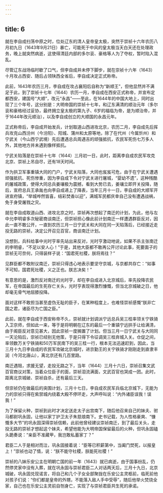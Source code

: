 ```yaml
---
---
---
```

title: 6
---




就在李自成扫荡中原之时，位处辽东的清人皇帝皇太极，突然于崇祯十六年农历八月初九日（1643年9月21日）暴亡，可能死于中风的皇太极当天白天还在处理政务，晚上就突然病逝，这使得清廷内部的多尔衮、豪格等人为了夺权，暂时陷入混乱。

尽管辽东战场临时歇了口气，但李自成并未停下脚步，就在崇祯十六年（1643）十月攻占西安、随后占领陕西全省后，李自成决定正式称帝。

此前，1643年农历三月，李自成在攻占襄阳后自称为“新顺王”，但他显然并不满足于此，到了崇祯十七年（1644）农历一月，李自成在西安正式称帝，并宣布定都西安，建国号“大顺”，改元“永昌”——至此，在1644年的中国大地上，同时出现了三个年号，这分别是：大明帝国的崇祯十七年，和辽东满清的顺治元年（多尔衮和豪格经过妥协，最终拥立皇太极的第九子、6岁的福临为帝，是为顺治帝，并于1644年改元顺治），以及李自成创立的大顺国的永昌元年。

正式称帝后，李自成开始发兵，计划取道山西进攻北京，农历二月，李自成先后挥兵攻克山西汾州（今汾阳）、阳城、蒲州和太原等地，除了在代州（今属忻州）和宁武关（今山西宁武境）先后遭遇总兵周遇吉的顽强抵抗，农民军死伤七万多人外，其他地方并未遇到像样抵抗。

宁武关陷落是在崇祯十七年（1644）三月初一日，此时，距离李自成农民军攻克北京、崇祯上吊自尽，还有18天时间。

作为拱卫军事重镇大同的门户，宁武关陷落，大同也岌岌可危，由于在宁武关遭遇顽强抵抗、死伤惨重，因为李自成下令对宁武关进行屠城，“婴幼不遗”，这种残酷的屠城政策，使得大同总兵姜瓖极为震撼，看到大势已去，姜瓖立即开关投降，随后，宣府总兵王承胤也向李自成递上了降表，当年三月十一日，李自成的大顺军开进宣府镇，“举城哗然皆喜，结彩焚香以迎”，满城军民都庆幸自己没有遭遇战祸，免于身受屠戮之灾。

就在李自成取道山西、进攻北京之时，崇祯再次想起了南迁的计划，为此，他与左中允李明睿多次秘密商谈南迁，但崇祯担心像此前计划南迁一样遭遇群臣反对，因此一直不敢公开，一直到农历三月一日宁武关和大同在同一天陷落后，已经接近走投无路的崇祯，决定公开召见百官，商谈南迁计划。

没想到，兵科给事中光时亨率先站出来反对，光时亨激动地说，如果不杀主张南迁的李明睿，“不足以安人心！”于是，其他大臣都不敢再公开讨论此事，死要面子的崇祯无可奈何，只得装样子说：“国君死社稷，朕将焉往？”

见群臣都不敢附议南迁，崇祯只得违心地表示要坚守京城，与京都共存亡：“如事不可知，国君死社稷，义之正也。朕志决矣！”

有意思的是，激烈反对南迁的光时亨，却在李自成进入北京城后，率先投降农民军，在帝国最后的生死存亡关头，光时亨表现得激烈慷慨，但当北京城破之日，他却毫无骨气地屈膝投降。

面对这样不敢担当甚至虚伪无耻的臣子，在某种程度上，也难怪崇祯感慨“朕非亡国之君，诸臣尽为亡国之臣。”

此前，就在李自成于西安称帝不久，崇祯就计划调派宁远总兵吴三桂率领关宁铁骑入卫京师，但如此一来，等于是将明朝在辽东的最后一个重镇宁远拱手让给满清，由于阁臣反对意见甚大，因此崇祯一度搁置了计划。但当三月一日宁武关与大同同一天沦陷后，崇祯已经别无他策，于是只得下令征调吴三桂弃城入关。仓促之间，率领数万关宁铁骑和50万军民南下的吴三桂一行，根本无法迅速赶到，因此，当三月十九日李自成的农民军攻破北京城时，进京勤王的关宁铁骑才刚刚走到直隶丰润（今河北唐山），离北京还有几百里路。

南迁遇阻，求援无望，走投无路之下，当年（1644）三月十六日，崇祯召集文武百官商议对策，当着众位臣子的面，崇祯泪流满面，文武百官也哭成一团。此时，距离北京城破、崇祯自杀，还有最后三天。

但崇祯仍在做最后的突围计划，三月十七日，李自成农民军兵临北京城下，无能为力的崇祯只得在紫禁城内绕着大殿不停环走，大声呼叫说：“内外诸臣误我！误我！”

为了保留火种，崇祯到此时才决定送走太子出宫南下，随后他召来自己的妹夫、驸马都尉巩永固，让他以家丁护卫太子朱慈烺南下。史书记载，为人性格豪爽、“慷慨多大节”的巩永固深得崇祯信赖，此前他曾经建议崇祯南迁，到了最后关头，走投无路的崇祯才想起这个妹夫，希望他能为大明帝国保留最后的火种，但巩永固磕头跪奏说：“亲臣不准藏甲，我岂敢私蓄家丁？”

君臣二人于是相对而泣，巩永固接着说：“臣等已积薪第中，当阖门焚死，以报皇上！”崇祯也动了情，说：“朕不能守社稷，朕能死社稷！”

崇祯的八妹乐安公主在明朝亡国的前一年（1643）就已病逝，由于国事纷乱，仍然停灵家中没有入葬，就在巩永固与崇祯君臣二人对话两天后，三月十九日，北京城破，巩永固兑现诺言，将自己和几个子女全部聚拢在乐安公主灵柩前，临死前他对孩子们说：“你们都是皇帝的外甥，不能落入敌人手中受辱”，随后他举火焚烧全家，自己也在乐安公主灵前自刎身亡，实现了与崇祯君臣共生死的承诺。